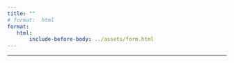 ```yaml
---
title: ""
# format:  html
format:
   html:
       include-before-body: ../assets/form.html
---
```


<!-- ## Não há inscrições abertas no momento. -->

---

